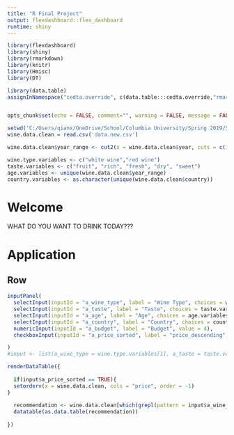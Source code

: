 ---
title: "R Final Project"
output: flexdashboard::flex_dashboard
runtime: shiny
---


```{r setup, include=FALSE}
library(flexdashboard)
library(shiny)
library(rmarkdown)
library(knitr)
library(Hmisc)
library(DT)

library(data.table)
assignInNamespace("cedta.override", c(data.table:::cedta.override,"rmarkdown"), "data.table")


opts_chunk$set(echo = FALSE, comment="", warning = FALSE, message = FALSE, tidy.opts=list(width.cutoff=55), tidy = TRUE)

```


```{r read_data, include=FALSE}
setwd('C:/Users/qianx/OneDrive/School/Columbia University/Spring 2019/5205 FRAMEWORKS & METHODS II/Group Project/Data')
wine.data.clean = read.csv('data.new.csv')
```


```{r constants}
wine.data.clean$year_range <- cut2(x = wine.data.clean$year, cuts = c(1995, 2000, 2005, 2010))

wine.type.variables <- c("white wine","red wine")
taste.variables <- c("fruit", "rich", "fresh", "dry", "sweet")
age.variables <- unique(wine.data.clean$year_range)
country.variables <- as.character(unique(wine.data.clean$country))

```


Welcome
=====================================  

WHAT DO YOU WANT TO DRINK TODAY???

Application
===================================


Row {data-height=500}
-------------------------------------

```{r respondents}
inputPanel(
  selectInput(inputId = "a_wine_type", label = "Wine Type", choices = wine.type.variables, selected = wine.type.variables[1]),
  selectInput(inputId = "a_taste", label = "Taste", choices = taste.variables, selected = taste.variables[1]),
  selectInput(inputId = "a_age", label = "Age", choices = age.variables, selected = age.variables[1]),
  selectInput(inputId = "a_country", label = "Country", choices = country.variables, selected = country.variables[1]),
  numericInput(inputId = "a_budget", label = "Budget", value = 4),
  checkboxInput(inputId = "a_price_sorted", label = "price_descending", value=TRUE)

)
#input <- list(a_wine_type = wine.type.variables[1], a_taste = taste.variables[1], a_age = age.variables[1], a_country = country.variables[1], a_budget = 1000)

renderDataTable({
  
  if(input$a_price_sorted == TRUE){
  setorderv(x = wine.data.clean, cols = "price", order = -1)
}  
  
  recommendation <- wine.data.clean[which(grepl(pattern = input$a_wine_type, x = wine.data.clean$description) & grepl(pattern = input$a_taste, x = wine.data.clean$description) & grepl(pattern = input$a_country, x = wine.data.clean$country) & wine.data.clean$year_range == input$a_age & wine.data.clean$price <= input$a_budget) , c("title", "price")]
  datatable(as.data.table(recommendation))
  
})
```

